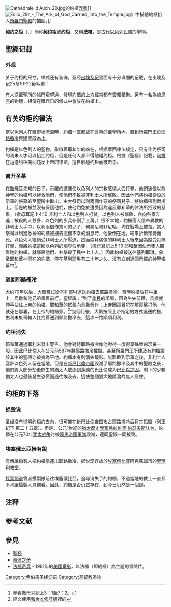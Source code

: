 {{Refimprove |time=2009-02-07T22:26:39+00:00 }}
{{Hoax|time=2022-06-25T05:24:05+00:00}}
[[File:Cathédrale_d'Auch_20.jpg|thumb]]的約櫃[[浮雕|浮雕]]]]
[[File:Folio_29r_-_The_Ark_of_God_Carried_into_the_Temple.jpg|thumb]]》中描繪約櫃抬入[[所羅門聖殿|所羅門聖殿]]的插圖。]]

'''契约之柜'''（{{lang-he|אָרוֹן הָבְּרִית}}、{{transl|he|Ārōn Hābrīt}}）简称'''契约柜'''或'''约柜'''{{notetag|「約」是指[[上帝|上帝]]跟以色列人所訂立的[[契約|契約]]，即由[[先知|先知]][[摩西|摩西]]在[[西奈山|西乃山]]上從上帝[[耶和華|耶和華]]得來的兩塊[[十誡|十誡]]法版。}}，又稱'''法櫃'''{{notetag|「法櫃」為在《[[出埃及記|出埃及記]]》中法版之櫃的稱謂。在[[希伯來文|希伯來文]]原文中，為「約法」之意，並無「櫃」的意思；至《[[民數記|民數記]]》時才出現「約櫃」這名詞}}，是古代[[以色列|以色列]]民族的聖物。

==聖經记载==
===外观===
关于约柜的尺寸，样式还有装饰，圣经[[出埃及记|出埃及记]]里面有十分详细的记载，在出埃及记25章10-22節写道：

{{quote|
「他們要用[[金合歡|金合歡]]木做一個櫃子，長二肘半，寬一肘半，高一肘半。你要把它裏裏外外包上[[金|純金]]，四圍要鑲上金邊。要鑄造四個金環，安在櫃子的四腳上；這邊兩個環，那邊兩個環。要用金合歡木做兩根槓，包上金子。要把槓穿過櫃旁的環，以便抬櫃。這槓要留在櫃的環內，不可抽出來。要把我所要賜給你的[[十誡|法版]]放在櫃裏。

要用純金做一個櫃蓋，長二肘半，寬一肘半。要造兩個用金子錘出的[[基路伯|基路伯]]，從櫃蓋的兩端錘出它們。這端錘出一個基路伯，那端錘出一個基路伯；從櫃蓋的兩端錘出兩個基路伯。二基路伯的翅膀要向上張開，用翅膀遮住櫃蓋，臉要彼此相對；基路伯的臉要朝向櫃蓋。要把櫃蓋安在櫃的上邊，又要把我所要賜給你的法版放在櫃裏。我要在那裏與你相會，並要從法版之櫃的櫃蓋上，兩個基路伯的中間，將我要吩咐以色列人的一切事告訴你。<ref>經文使用[[和合本修訂版|和合本修訂版]]裡的{{Bible|出埃及记|25|10-22}}</ref>」
}}

有人從至聖所的帳門窺望過，發現約櫃的上方經常都有雲霧積聚。另有一名為[[施恩座|施恩座]]的物體，相傳在贖罪日的儀式中會放在約櫃上。

==有关约柜的律法==
當以色列人在曠野裡流浪時，約櫃一直都放在會幕的[[至聖所|至聖所]]內，直到[[所羅門王|所羅門王]]於[[耶路撒冷|耶路撒冷]]興建聖殿為止。

約櫃是以色列人的聖物，象徵着耶和华的临在，根据摩西律法规定，只有作为祭司的利未人才可以抬扛约柜，但是任何人都不得触碰约柜。根據《聖經》記載，[[乌撒|乌撒]]在运送约柜期间违反上帝的律法，擅自触碰约柜而被击杀。

===离开圣幕===
在[[撒母耳|撒母耳]]先知的日子，示羅的遭遇使以色列人的宗教感情大受打擊。他們迷信以為神聖的約櫃可以拯救他們，使他們不致被非利士人所擊敗。因此他們將約櫃從設於示羅的帳幕的至聖所中取出，由大祭司以利兩個作惡的祭司兒子，將約櫃帶到戰場上。但是約櫃並沒有保護他們，使他們免於遭受因為違反耶和華的律法所招致的惡果，（撒母耳記上4:10 非利士人和以色列人打仗，以色列人被擊敗，各向各家奔逃；被殺的人甚多，以色列的步兵仆倒了三萬。）很不幸地，約櫃落入信奉異教的非利士人手中，以利兩個作祭司的兒子，何弗尼和非尼哈，均在戰場上被殺。當大祭司以利獲悉神的約櫃被擄去這個不幸的消息時，他暈倒在地，結果折斷頸骨而死。以色列人繼續受非利士人所壓迫。然而崇拜偶像的非利士人後來因為飽受災禍打擊，而將約櫃遣回以色列的境界伯示麥，（撒母耳記上6:19	耶和華因伯示麥人觀看祂的約櫃，就擊殺他們，共擊殺了民中七十人。）因此約櫃被送往基列耶琳，象徵耶和華神同在的約櫃，停在[[基列耶琳|基列耶琳]]有二十年之久，沒有立刻返回示羅的神聖帳幕中<ref>参看撒母耳記上3：1至7：2。</ref>。

===返回耶路撒冷===
大约70年以后，大衛嘗試從[[基列耶琳|基列耶琳]]運送約櫃去耶路撒冷。當時約櫃放在牛車上，烏撒和他兄弟領着前行。聖經説：“到了[[拿艮|拿艮]]的禾場，因為牛失前蹄，烏撒就伸手扶住上帝的約櫃。耶和華的怒氣向烏撒發作；上帝因這冒犯在那裏擊打他，他就死在那裏，在上帝的約櫃旁。<ref>經文使用[[圣经和合本修订版|和合本修訂版]]裡的{{Bible|撒母耳記下|6|6-7}}</ref>”幾個月後，大衛按照上帝指定的方式運送約櫃，由利未族哥轄人扛抬着送到耶路撒冷去，這次一路順順利利。

===约柜消失===
耶和華通過耶利米發出警告，他會對待耶路撒冷像他對待一度得享殊榮的示羅一般。因此巴比倫人在公元前587年將耶路撒冷摧毁。甚至所羅門王所建及有約櫃設於其中的聖殿亦被夷為平地。約櫃本身則消失蹤影。災難臨到示羅之後，非利士人容許以色列人留在當地。但是在[[新巴比倫帝国|新巴比倫帝国]]毁滅了耶路撒冷及其中的聖殿之後，他們將大部分劫後餘生的猶太人放逐到遙遠的巴比倫成为[[巴比倫之囚|巴比倫之囚]]。剩下的少數猶太人也最後發生恐慌而逃往埃及去。這使整個猶大地區淪為無人居住。

==约柜的下落==
===损毁说===
圣经没有说明约柜的去向，很可能在[[新巴比倫帝国|新巴比倫帝国]]攻占耶路撒冷后将其捣毁（列王紀下 第二十五章）。但是，公元1世紀的[[猶太|猶太]][[歷史學家|歷史學家]][[弗拉維奧·約瑟夫斯|弗拉維奧·約瑟夫斯]]认为，約櫃在公元70年[[犹太战争|犹太战争]]时被[[羅馬帝國|羅馬帝國]][[羅馬軍團|軍隊]]毀滅，連同聖殿一同被毀。

===埃塞俄比亞擁有說===
有傳說指有人把約櫃偷運出耶路撒冷，据说现存放於[[埃塞俄比亚|埃塞俄比亚]]阿克蘇姆市的[[聖瑪利教堂|聖瑪利教堂]]。

[[探索頻道|探索頻道]]曾派攝製隊前往埃塞俄比亞，追尋消失了的約櫃，不過當地的教士一直都不肯讓攝製人員觀看。因此，約櫃是否仍然存在，到今日仍然是一個謎。

==注释==
{{notefoot}}
== 参考文献 ==
{{Reflist}}

== 參見 ==
*[[聖杯|聖杯]]
*[[命運之矛|命運之矛]]
*[[法櫃奇兵|法櫃奇兵]] - 1981年的[[美國|美國]][[電影|電影]]，以法櫃（即約櫃）為主題的冒險片。

[[Category:希伯来圣经词语|Category:希伯来圣经词语]]
[[Category:基督教圣物|Category:基督教圣物]]